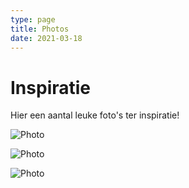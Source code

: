 ```yaml
---
type: page
title: Photos
date: 2021-03-18
---
```


# Inspiratie

Hier een aantal leuke foto's ter inspiratie!


<Image
  src="/images/Woonblog foto 1.jpg"
  alt="Photo"
  width={1125}
  height={750}
  priority
  className="next-image"
/>

<Image
  src="/images/Woonblog foto 2.jpg"
  alt="Photo"
  width={1125}
  height={750}
  priority
  className="next-image"
/>

<Image
  src="/images/Woonblog foto 4.jpg"
  alt="Photo"
  width={1125}
  height={750}
  priority
  className="next-image"
/>

